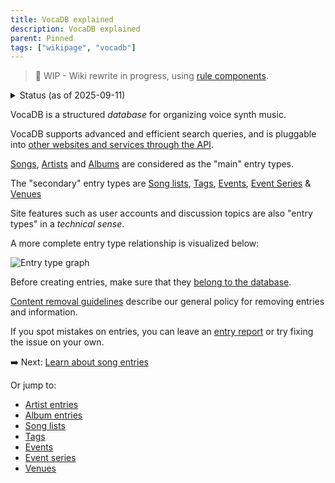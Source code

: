 ```yaml
---
title: VocaDB explained
description: VocaDB explained
parent: Pinned
tags: ["wikipage", "vocadb"]
---
```


> 🚧 WIP - Wiki rewrite in progress, using [rule components](https://github.com/VocaDB/Wiki/issues/54). 

<details>
  <summary>Status (as of 2025-09-11)</summary>
- [x] Creation/editing pages for song/artist/albums
- [x] Entry types
- [x] Song lists 
- [x] Tags
- [x] Events
- [x] Event Series
- [x] Venues
- [x] [Update URLs](https://github.com/VocaDB/Wiki/issues/50)
- [x] Rewrite other pages under Guidelines
  - [x] https://wiki.vocadb.net/docs/choosing-the-correct-voicebank-credit
  - [x] https://wiki.vocadb.net/docs/content-policy
  - [x] https://wiki.vocadb.net/docs/content-removal-guidelines
  - [x] https://wiki.vocadb.net/docs/entry-names-and-aliases
  - [x] https://wiki.vocadb.net/docs/external-links
  - [x] https://wiki.vocadb.net/docs/management-guidelines
  - [x] https://wiki.vocadb.net/docs/merging-entries
  - [x] http://localhost:4321/docs/vocadb-editing-faq
  - [ ] https://wiki.vocadb.net/docs/romanization-guidelines
- [x] Split rule pages by entry status
- [x] Rule field: context
  - [x] Content policy
  - [ ] Description
  - [ ] External links
  - [ ] Romanization
  - [ ] ... ?
- [ ] Find rule components that have not been mentioned anywhere on the wiki
- [ ] Rule field: Relevant wiki page
- [ ] Rule field: Parent rule id
- [ ] Crowdin integration (for Japanese translations)
</details>

VocaDB is a structured *database* for organizing voice synth music.

VocaDB supports advanced and efficient search queries, and is pluggable into [other websites and services through the API](/docs/services-that-make-use-of-vocadb-apis). 

[Songs](/docs/songs), [Artists](/docs/artists) and [Albums](/docs/albums) are considered as the "main" entry types.

The "secondary" entry types are [Song lists](/docs/song-lists), [Tags](/docs/tags), [Events](/docs/events), [Event Series](/docs/event-series) & [Venues](/docs/venues)

Site features such as user accounts and discussion topics are also "entry types" in a *technical sense*.

A more complete entry type relationship is visualized below:

![Entry type graph](public/images/entry_type_graph.png "Entry type graph")

Before creating entries, make sure that they [belong to the database](/docs/content-policy).

[Content removal guidelines](/docs/content-removal-guidelines) describe our general policy for removing entries and information.

If you spot mistakes on entries, you can leave an [entry report](/docs/entry-reports) or try fixing the issue on your own.

➡️ Next: [Learn about song entries](/docs/songs)

Or jump to: 
- [Artist entries](/docs/artists)
- [Album entries](/docs/albums)
- [Song lists](/docs/song-lists)
- [Tags](/docs/tags)
- [Events](/docs/events)
- [Event series](/docs/event-series)
- [Venues](/docs/venues)
